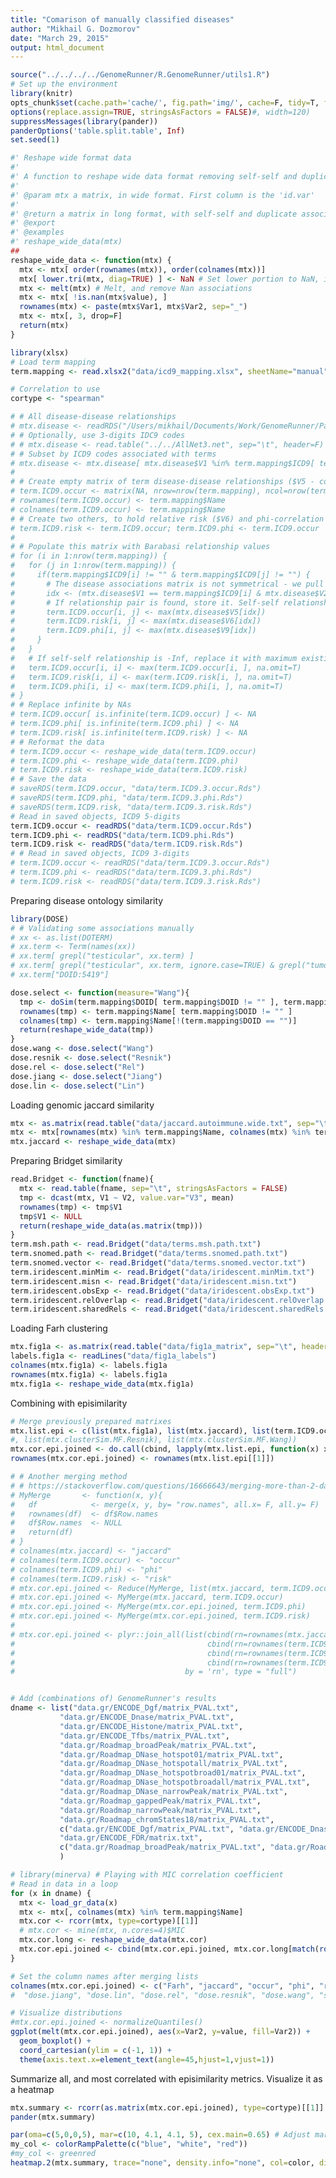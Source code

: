 ```yaml
---
title: "Comarison of manually classified diseases"
author: "Mikhail G. Dozmorov"
date: "March 29, 2015"
output: html_document
---
```


```r
source("../../../../GenomeRunner/R.GenomeRunner/utils1.R")
# Set up the environment
library(knitr) 
opts_chunk$set(cache.path='cache/', fig.path='img/', cache=F, tidy=T, fig.keep='high', echo=F, dpi=100, warnings=F, message=F, comment=NA, warning=F) #out.width=700, 
options(replace.assign=TRUE, stringsAsFactors = FALSE)#, width=120)
suppressMessages(library(pander))
panderOptions('table.split.table', Inf)
set.seed(1)
```

```r
#' Reshape wide format data
#'
#' A function to reshape wide data format removing self-self and duplicated reverse associations
#'
#' @param mtx a matrix, in wide format. First column is the 'id.var'
#'
#' @return a matrix in long format, with self-self and duplicate associations removed
#' @export
#' @examples
#' reshape_wide_data(mtx)
##
reshape_wide_data <- function(mtx) {
  mtx <- mtx[ order(rownames(mtx)), order(colnames(mtx))]
  mtx[ lower.tri(mtx, diag=TRUE) ] <- NaN # Set lower portion to NaN, including the diagonal
  mtx <- melt(mtx) # Melt, and remove Nan associations
  mtx <- mtx[ !is.nan(mtx$value), ]
  rownames(mtx) <- paste(mtx$Var1, mtx$Var2, sep="_")
  mtx <- mtx[, 3, drop=F]
  return(mtx)
}

library(xlsx)
# Load term mapping
term.mapping <- read.xlsx2("data/icd9_mapping.xlsx", sheetName="manual")

# Correlation to use
cortype <- "spearman"
```

```r
# # All disease-disease relationships
# mtx.disease <- readRDS("/Users/mikhail/Documents/Work/GenomeRunner/Paper-Similarity/data_gwasCatalog/AllNet5/AllNet5.Rds") # Full Barabasi matrix
# # Optionally, use 3-digits IDC9 codes
# # mtx.disease <- read.table("../../AllNet3.net", sep="\t", header=F)
# # Subset by ICD9 codes associated with terms
# mtx.disease <- mtx.disease[ mtx.disease$V1 %in% term.mapping$ICD9[ term.mapping$ICD9 != "" ] & mtx.disease$V2 %in% term.mapping$ICD9[ term.mapping$ICD9 != ""], ]
# 
# # Create empty matrix of term disease-disease relationships ($V5 - co-occurrence)
# term.ICD9.occur <- matrix(NA, nrow=nrow(term.mapping), ncol=nrow(term.mapping))
# rownames(term.ICD9.occur) <- term.mapping$Name
# colnames(term.ICD9.occur) <- term.mapping$Name
# # Create two others, to hold relative risk ($V6) and phi-correlation ($V9)
# term.ICD9.risk <- term.ICD9.occur; term.ICD9.phi <- term.ICD9.occur
# 
# # Populate this matrix with Barabasi relationship values
# for (i in 1:nrow(term.mapping)) {
#   for (j in 1:nrow(term.mapping)) {
#     if(term.mapping$ICD9[i] != "" & term.mapping$ICD9[j] != "") {
#       # The disease associations matrix is not symmetrical - we pull up the index with either disease1-disease2 relationship, or disease2-disease1 relationship
#       idx <- (mtx.disease$V1 == term.mapping$ICD9[i] & mtx.disease$V2 == term.mapping$ICD9[j]) | (mtx.disease$V2 == term.mapping$ICD9[i] & mtx.disease$V1 == term.mapping$ICD9[j])
#       # If relationship pair is found, store it. Self-self relationships will be 0
#       term.ICD9.occur[i, j] <- max(mtx.disease$V5[idx])
#       term.ICD9.risk[i, j] <- max(mtx.disease$V6[idx])
#       term.ICD9.phi[i, j] <- max(mtx.disease$V9[idx])
#     }
#   }
#   # If self-self relationship is -Inf, replace it with maximum existing
#   term.ICD9.occur[i, i] <- max(term.ICD9.occur[i, ], na.omit=T)
#   term.ICD9.risk[i, i] <- max(term.ICD9.risk[i, ], na.omit=T)
#   term.ICD9.phi[i, i] <- max(term.ICD9.phi[i, ], na.omit=T)
# }
# # Replace infinite by NAs
# term.ICD9.occur[ is.infinite(term.ICD9.occur) ] <- NA
# term.ICD9.phi[ is.infinite(term.ICD9.phi) ] <- NA
# term.ICD9.risk[ is.infinite(term.ICD9.risk) ] <- NA
# # Reformat the data
# term.ICD9.occur <- reshape_wide_data(term.ICD9.occur)
# term.ICD9.phi <- reshape_wide_data(term.ICD9.phi)
# term.ICD9.risk <- reshape_wide_data(term.ICD9.risk)
# # Save the data
# saveRDS(term.ICD9.occur, "data/term.ICD9.3.occur.Rds")
# saveRDS(term.ICD9.phi, "data/term.ICD9.3.phi.Rds")
# saveRDS(term.ICD9.risk, "data/term.ICD9.3.risk.Rds")
# Read in saved objects, ICD9 5-digits
term.ICD9.occur <- readRDS("data/term.ICD9.occur.Rds")
term.ICD9.phi <- readRDS("data/term.ICD9.phi.Rds")
term.ICD9.risk <- readRDS("data/term.ICD9.risk.Rds")
# # Read in saved objects, ICD9 3-digits
# term.ICD9.occur <- readRDS("data/term.ICD9.3.occur.Rds")
# term.ICD9.phi <- readRDS("data/term.ICD9.3.phi.Rds")
# term.ICD9.risk <- readRDS("data/term.ICD9.3.risk.Rds")

```

Preparing disease ontology similarity

```r
library(DOSE)
# # Validating some associations manually
# xx <- as.list(DOTERM)
# xx.term <- Term(names(xx))
# xx.term[ grepl("testicular", xx.term) ]
# xx.term[ grepl("testicular", xx.term, ignore.case=TRUE) & grepl("tumor", xx.term, ignore.case=TRUE)]
# xx.term["DOID:5419"]

dose.select <- function(measure="Wang"){
  tmp <- doSim(term.mapping$DOID[ term.mapping$DOID != "" ], term.mapping$DOID[ term.mapping$DOID != "" ], measure = measure) # "Wang", "Resnik", "Rel", "Jiang", and "Lin"
  rownames(tmp) <- term.mapping$Name[ term.mapping$DOID != "" ]
  colnames(tmp) <- term.mapping$Name[!(term.mapping$DOID == "")]
  return(reshape_wide_data(tmp))
}
dose.wang <- dose.select("Wang")
dose.resnik <- dose.select("Resnik")
dose.rel <- dose.select("Rel")
dose.jiang <- dose.select("Jiang")
dose.lin <- dose.select("Lin")
```

Loading genomic jaccard similarity

```r
mtx <- as.matrix(read.table("data/jaccard.autoimmune.wide.txt", sep="\t", header=T, row.names=1, stringsAsFactors=F))
mtx <- mtx[rownames(mtx) %in% term.mapping$Name, colnames(mtx) %in% term.mapping$Name] 
mtx.jaccard <- reshape_wide_data(mtx)
```

Preparing Bridget similarity

```r
read.Bridget <- function(fname){
  mtx <- read.table(fname, sep="\t", stringsAsFactors = FALSE)
  tmp <- dcast(mtx, V1 ~ V2, value.var="V3", mean)
  rownames(tmp) <- tmp$V1
  tmp$V1 <- NULL
  return(reshape_wide_data(as.matrix(tmp)))
}
term.msh.path <- read.Bridget("data/terms.msh.path.txt")
term.snomed.path <- read.Bridget("data/terms.snomed.path.txt")
term.snomed.vector <- read.Bridget("data/terms.snomed.vector.txt")
term.iridescent.minMim <- read.Bridget("data/iridescent.minMim.txt")
term.iridescent.misn <- read.Bridget("data/iridescent.misn.txt")
term.iridescent.obsExp <- read.Bridget("data/iridescent.obsExp.txt")
term.iridescent.relOverlap <- read.Bridget("data/iridescent.relOverlap.txt")
term.iridescent.sharedRels <- read.Bridget("data/iridescent.sharedRels.txt")
```


Loading Farh clustering

```r
mtx.fig1a <- as.matrix(read.table("data/fig1a_matrix", sep="\t", header=F, stringsAsFactors=F))
labels.fig1a <- readLines("data/fig1a_labels")
colnames(mtx.fig1a) <- labels.fig1a
rownames(mtx.fig1a) <- labels.fig1a
mtx.fig1a <- reshape_wide_data(mtx.fig1a)
```

Combining with episimilarity

```r
# Merge previously prepared matrixes
mtx.list.epi <- c(list(mtx.fig1a), list(mtx.jaccard), list(term.ICD9.occur), list(term.ICD9.phi), list(term.ICD9.risk), list(term.msh.path), list(term.snomed.path), list(term.snomed.vector), list(term.iridescent.minMim), list(term.iridescent.misn), list(term.iridescent.obsExp), list(term.iridescent.relOverlap), list(term.iridescent.sharedRels), list(dose.jiang), list(dose.lin), list(dose.rel), list(dose.resnik), list(dose.wang))
#, list(mtx.clusterSim.MF.Resnik), list(mtx.clusterSim.MF.Wang))
mtx.cor.epi.joined <- do.call(cbind, lapply(mtx.list.epi, function(x) x[match(rownames(mtx.list.epi[[1]]), rownames(x)), ]))
rownames(mtx.cor.epi.joined) <- rownames(mtx.list.epi[[1]])

# # Another merging method
# # https://stackoverflow.com/questions/16666643/merging-more-than-2-dataframes-in-r-by-rownames
# MyMerge       <- function(x, y){
#   df            <- merge(x, y, by= "row.names", all.x= F, all.y= F)
#   rownames(df)  <- df$Row.names
#   df$Row.names  <- NULL
#   return(df)
# }
# colnames(mtx.jaccard) <- "jaccard"
# colnames(term.ICD9.occur) <- "occur"
# colnames(term.ICD9.phi) <- "phi"
# colnames(term.ICD9.risk) <- "risk"
# mtx.cor.epi.joined <- Reduce(MyMerge, list(mtx.jaccard, term.ICD9.occur, term.ICD9.phi, term.ICD9.risk))
# mtx.cor.epi.joined <- MyMerge(mtx.jaccard, term.ICD9.occur)
# mtx.cor.epi.joined <- MyMerge(mtx.cor.epi.joined, term.ICD9.phi)
# mtx.cor.epi.joined <- MyMerge(mtx.cor.epi.joined, term.ICD9.risk)
# 
# mtx.cor.epi.joined <- plyr::join_all(list(cbind(rn=rownames(mtx.jaccard), mtx.jaccard),
#                                           cbind(rn=rownames(term.ICD9.occur), term.ICD9.occur),
#                                           cbind(rn=rownames(term.ICD9.phi), term.ICD9.phi),
#                                           cbind(rn=rownames(term.ICD9.risk), term.ICD9.risk)),
#                                      by = 'rn', type = "full")


# Add (combinations of) GenomeRunner's results
dname <- list("data.gr/ENCODE_Dgf/matrix_PVAL.txt",
           "data.gr/ENCODE_Dnase/matrix_PVAL.txt",
           "data.gr/ENCODE_Histone/matrix_PVAL.txt",
           "data.gr/ENCODE_Tfbs/matrix_PVAL.txt",
           "data.gr/Roadmap_broadPeak/matrix_PVAL.txt",
           "data.gr/Roadmap_DNase_hotspot01/matrix_PVAL.txt",
           "data.gr/Roadmap_DNase_hotspotall/matrix_PVAL.txt",
           "data.gr/Roadmap_DNase_hotspotbroad01/matrix_PVAL.txt",
           "data.gr/Roadmap_DNase_hotspotbroadall/matrix_PVAL.txt",
           "data.gr/Roadmap_DNase_narrowPeak/matrix_PVAL.txt",
           "data.gr/Roadmap_gappedPeak/matrix_PVAL.txt",
           "data.gr/Roadmap_narrowPeak/matrix_PVAL.txt",
           "data.gr/Roadmap_chromStates18/matrix_PVAL.txt",
           c("data.gr/ENCODE_Dgf/matrix_PVAL.txt", "data.gr/ENCODE_Dnase/matrix_PVAL.txt", "data.gr/ENCODE_Histone/matrix_PVAL.txt", "data.gr/ENCODE_Tfbs/matrix_PVAL.txt"), 
           "data.gr/ENCODE_FDR/matrix.txt",
           c("data.gr/Roadmap_broadPeak/matrix_PVAL.txt", "data.gr/Roadmap_DNase_hotspot01/matrix_PVAL.txt", "data.gr/Roadmap_DNase_hotspotall/matrix_PVAL.txt", "data.gr/Roadmap_DNase_hotspotbroad01/matrix_PVAL.txt", "data.gr/Roadmap_DNase_hotspotbroadall/matrix_PVAL.txt", "data.gr/Roadmap_DNase_narrowPeak/matrix_PVAL.txt", "data.gr/Roadmap_gappedPeak/matrix_PVAL.txt", "data.gr/Roadmap_narrowPeak/matrix_PVAL.txt", "data.gr/Roadmap_chromStates18/matrix_PVAL.txt")
           )

# library(minerva) # Playing with MIC correlation coefficient
# Read in data in a loop
for (x in dname) {
  mtx <- load_gr_data(x)
  mtx <- mtx[, colnames(mtx) %in% term.mapping$Name] 
  mtx.cor <- rcorr(mtx, type=cortype)[[1]]
  # mtx.cor <- mine(mtx, n.cores=4)$MIC
  mtx.cor.long <- reshape_wide_data(mtx.cor)
  mtx.cor.epi.joined <- cbind(mtx.cor.epi.joined, mtx.cor.long[match(rownames(mtx.cor.epi.joined), rownames(mtx.cor.long)), ])
}

# Set the column names after merging lists
colnames(mtx.cor.epi.joined) <- c("Farh", "jaccard", "occur", "phi", "risk", "msh.path", "snomed.path", "snomed.vector", "iridescent.minMim", "iridescent.misn", "iridescent.obsExp", "iridescent.relOverlap", "iridescent.sharedRels", "dose.jiang", "dose.lin", "dose.rel", "dose.resnik", "dose.wang", "Encode.Dgf", "Encode.Dnase", "Encode.Histone", "Encode.Tfbs", "Roadmap.broadPeak", "Roadmap.Dnase.hotspot01", "Roadmap.Dnase.hotspotall", "Roadmap.Dnase.hotspotbroad01", "Roadmap.Dnase.hotspotbroadall", "Roadmap.Dnase.narrowPeak", "Roadmap.gappedPeak", "Roadmap.narrowPeak", "Roadmap.chromStates18", "Encode.combined", "Encode.FDR", "Roadmap.combined")
#  "dose.jiang", "dose.lin", "dose.rel", "dose.resnik", "dose.wang", "sim.MF.Resnik", "sim.MF.Wang",
```

```r
# Visualize distributions
#mtx.cor.epi.joined <- normalizeQuantiles()
ggplot(melt(mtx.cor.epi.joined), aes(x=Var2, y=value, fill=Var2)) + 
  geom_boxplot() + 
  coord_cartesian(ylim = c(-1, 1)) +
  theme(axis.text.x=element_text(angle=45,hjust=1,vjust=1))
```

Summarize all, and most correlated with episimilarity metrics. Visualize it as a heatmap

```r
mtx.summary <- rcorr(as.matrix(mtx.cor.epi.joined), type=cortype)[[1]]
pander(mtx.summary)

par(oma=c(5,0,0,5), mar=c(10, 4.1, 4.1, 5), cex.main=0.65) # Adjust margins
my_col <- colorRampPalette(c("blue", "white", "red"))
#my_col <- greenred
heatmap.2(mtx.summary, trace="none", density.info="none", col=color, distfun=function(x){dist(x, method=dist.method)}, hclustfun=function(x){hclust(x, method=hclust.method)}, cellnote=formatC(mtx.summary, format="f", digits=2), notecol="black", notecex=1)
```



